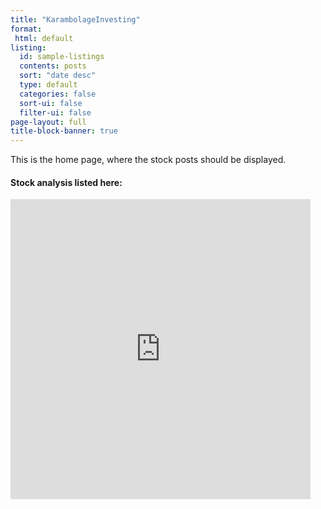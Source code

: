 ```yaml
---
title: "KarambolageInvesting"
format: 
 html: default
listing:
  id: sample-listings
  contents: posts
  sort: "date desc"
  type: default
  categories: false
  sort-ui: false
  filter-ui: false
page-layout: full
title-block-banner: true
---
```


This is the home page, where the stock posts should be displayed.

#### Stock analysis listed here:

::: {#sample-listings}
:::


<iframe src="https://giphy.com/embed/9JrkkDoJuU0FbdbUZU" width="480" height="480" frameBorder="0" class="giphy-embed" allowFullScreen></iframe><p>
